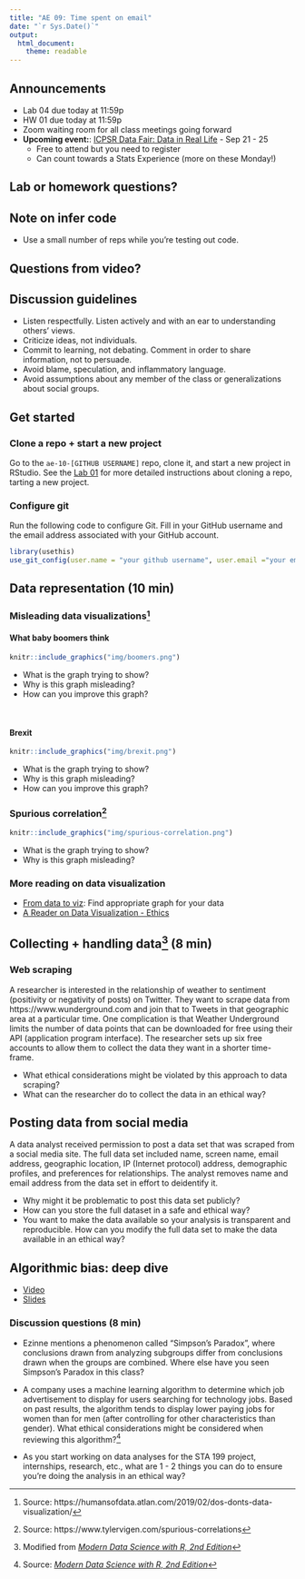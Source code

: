 ```yaml
---
title: "AE 09: Time spent on email"
date: "`r Sys.Date()`"
output: 
  html_document:
    theme: readable
---
```


## Announcements

- Lab 04 due today at 11:59p
- HW 01 due today at 11:59p
- Zoom waiting room for all class meetings going forward
- **Upcoming event:**: [ICPSR Data Fair: Data in Real Life](https://www.icpsr.umich.edu/web/pages/membership/datafair/)     - Sep 21 - 25
    - Free to attend but you need to register
    - Can count towards a Stats Experience (more on these Monday!)

## Lab or homework questions?

## Note on infer code

- Use a small number of reps while you're testing out code. 

## Questions from video? 

## Discussion guidelines 

- Listen respectfully. Listen actively and with an ear to understanding others' views. 
- Criticize ideas, not individuals.
- Commit to learning, not debating. Comment in order to share information, not to persuade.
- Avoid blame, speculation, and inflammatory language.
- Avoid assumptions about any member of the class or generalizations about social groups.

## Get started

### Clone a repo + start a new project 

Go to the `ae-10-[GITHUB USERNAME]` repo, clone it, and start a new project in RStudio. See the [Lab 01](https://sta199-fa20-002.netlify.app/labs/lab-01-hello-r.html#getting-started) for more detailed instructions about cloning a repo, tarting a new project. 

### Configure git

Run the following code to configure Git. Fill in your GitHub username and the email address associated with your GitHub account. 

```r
library(usethis)
use_git_config(user.name = "your github username", user.email ="your email")
```

## Data representation (10 min)

### Misleading data visualizations^[Source: https://humansofdata.atlan.com/2019/02/dos-donts-data-visualization/]

#### What baby boomers think

```r
knitr::include_graphics("img/boomers.png")
```

- What is the graph trying to show? 
- Why is this graph misleading? 
- How can you improve this graph? 

<br>

#### Brexit 

```r
knitr::include_graphics("img/brexit.png")
```

- What is the graph trying to show? 
- Why is this graph misleading? 
- How can you improve this graph? 


### Spurious correlation^[Source: https://www.tylervigen.com/spurious-correlations]

```r
knitr::include_graphics("img/spurious-correlation.png")
```

- What is the graph trying to show? 
- Why is this graph misleading? 

### More reading on data visualization

- [From data to viz](https://www.data-to-viz.com/): Find appropriate graph for your data
- [A Reader on Data Visualization - Ethics](https://mschermann.github.io/data_viz_reader/ethics.html)

## Collecting + handling data^[Modified from [*Modern Data Science with R, 2nd Edition*](https://beanumber.github.io/mdsr2e/ch-ethics.html)] (8 min)

### Web scraping

A researcher is interested in the relationship of weather to sentiment (positivity or negativity of posts) on Twitter. They want to scrape data from https://www.wunderground.com and join that to Tweets in that geographic area at a particular time. One complication is that Weather Underground limits the number of data points that can be downloaded for free using their API (application program interface). The researcher sets up six free accounts to allow them to collect the data they want in a shorter time-frame. 

- What ethical considerations might be violated by this approach to data scraping? 
- What can the researcher do to collect the data in an ethical way?

## Posting data from social media

A data analyst received permission to post a data set that was scraped from a social
media site. The full data set included name, screen name, email address, geographic location, IP (Internet protocol) address, demographic profiles, and preferences for relationships.
The analyst removes name and email address from the data set in effort to deidentify it. 

- Why might it be problematic to post this data set publicly?
- How can you store the full dataset in a safe and ethical way? 
- You want to make the data available so your analysis is transparent and reproducible. How can you modify the full data set to make the data available in an ethical way?
  
## Algorithmic bias: deep dive

- [Video](https://warpwire.duke.edu/w/_3YEAA/)
- [Slides](STA_199_Data_Science_Ethics_Deep_Dive.pdf)

### Discussion questions (8 min)

- Ezinne mentions a phenomenon called "Simpson's Paradox", where conclusions drawn from analyzing subgroups differ from conclusions drawn when the groups are combined. Where else have you seen Simpson's Paradox in this class? 

- A company uses a machine learning algorithm to determine which job advertisement to display for users searching for technology jobs. Based on past results, the algorithm tends to display lower paying jobs for women than for men (after controlling for other characteristics than gender). What ethical considerations might be considered when reviewing this algorithm?^[Source: [*Modern Data Science with R, 2nd Edition*](https://beanumber.github.io/mdsr2e/ch-ethics.html)]

- As you start working on data analyses for the STA 199 project, internships, research, etc., what are 1 - 2 things you can do to ensure you're doing the analysis in an ethical way? 



